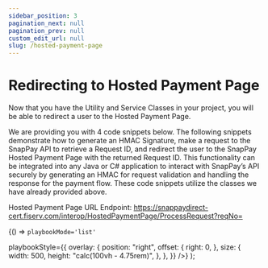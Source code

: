 ```yaml
---
sidebar_position: 3
pagination_next: null
pagination_prev: null
custom_edit_url: null
slug: /hosted-payment-page
---
```


# Redirecting to Hosted Payment Page

Now that you have the Utility and Service Classes in your project, you will be able to redirect a user to the
Hosted Payment Page.

We are providing you with 4 code snippets below. The following snippets demonstrate how to generate
an HMAC Signature, make a request to the SnapPay API to retrieve a Request ID, and redirect the user
to the SnapPay Hosted Payment Page with the returned Request ID. This functionality can be integrated
into any Java or C# application to interact with SnapPay’s API securely by generating an HMAC for
request validation and handling the response for the payment flow. These code snippets utilize the
classes we have already provided above.

Hosted Payment Page URL Endpoint: [https://snappaydirect-
cert.fiserv.com/interop/HostedPaymentPage/ProcessRequest?reqNo=](https://snappaydirect-cert.fiserv.com/interop/HostedPaymentPage/ProcessRequest?reqNo=)


  <BrowserOnly>
    {() => <ConfidencePlaybook.AutoInstantiated email='iphatak4s@yahoo.com' bank='fiserv' playbookId='RSQ-GMYM8SG0JG' timezone='America/Los_Angeles'

    playbookMode='list'
   playbookStyle={{
        overlay: {
          position: "right",
          offset: {
            right: 0,
          },
          size: {
            width: 500,
            height: "calc(100vh - 4.75rem)",
          },
        },
      }}
   />}
   </BrowserOnly>
);

<Playbook />